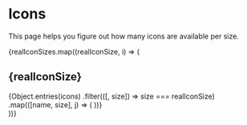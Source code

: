 

<Meta title="Icons/Icons by size" />

# Icons

This page helps you figure out how many icons are available per size.

<IconGallery>
	{realIconSizes.map((realIconSize, i) => (
		<section key={i}>
			<h2>{realIconSize}</h2>
			<Grid columns={4}>
				{Object.entries(icons)
					.filter(([, size]) => size === realIconSize)
					.map(([name, size], j) => (
						<IconItem key={j} name={name.split(':')[0]} size={size} />
					))}
			</Grid>
		</section>
	))}
</IconGallery>
